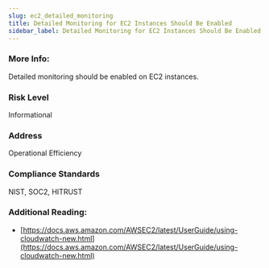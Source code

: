 ```yaml
---
slug: ec2_detailed_monitoring
title: Detailed Monitoring for EC2 Instances Should Be Enabled
sidebar_label: Detailed Monitoring for EC2 Instances Should Be Enabled
---
```


### More Info:

Detailed monitoring should be enabled on EC2 instances.

### Risk Level

Informational

### Address

Operational Efficiency

### Compliance Standards

NIST, SOC2, HITRUST

### Additional Reading:

- [https://docs.aws.amazon.com/AWSEC2/latest/UserGuide/using-cloudwatch-new.html](https://docs.aws.amazon.com/AWSEC2/latest/UserGuide/using-cloudwatch-new.html) 

